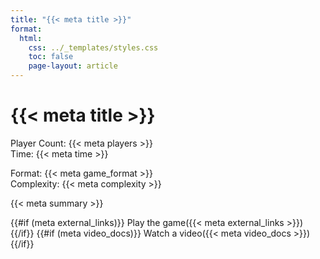 ```yaml
---
title: "{{< meta title >}}"
format:
  html:
    css: ../_templates/styles.css
    toc: false
    page-layout: article
---
```


# {{< meta title >}}

:::{.game-info-box}
::: {.game-stats}
::: {.left-stats}
Player Count: {{< meta players >}}  
Time: {{< meta time >}}
:::
::: {.right-stats}
Format: {{< meta game_format >}}  
Complexity: {{< meta complexity >}}
:::
:::
:::

{{< meta summary >}}

:::{.game-actions}
{{#if (meta external_links)}}
[Play the game]{.btn .btn-play}({{< meta external_links >}})
{{/if}}
{{#if (meta video_docs)}}
[Watch a video]{.btn .btn-watch}({{< meta video_docs >}})
{{/if}}
:::
